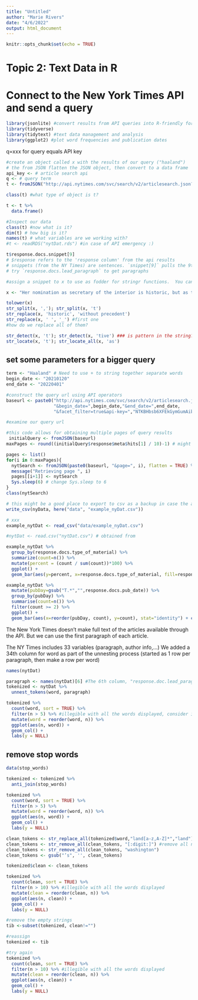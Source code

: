 ```yaml
---
title: "Untitled"
author: "Marie Rivers"
date: "4/6/2022"
output: html_document
---
```


```r
knitr::opts_chunk$set(echo = TRUE)
```

# Topic 2: Text Data in R
# Connect to the New York Times API and send a query

```r
library(jsonlite) #convert results from API queries into R-friendly formats 
library(tidyverse) 
library(tidytext) #text data management and analysis
library(ggplot2) #plot word frequencies and publication dates
```
q=xxx for query equals
API key

```r
#create an object called x with the results of our query ("haaland")
# the from JSON flatten the JSON object, then convert to a data frame
api_key <- # article search api
q <- # query term
t <- fromJSON("http://api.nytimes.com/svc/search/v2/articlesearch.json?q=haaland&api-key=GW3whn8dTpvpdcAD1AIAiUMix03szFDn", flatten = TRUE) #the string following "key=" is your API key 

class(t) #what type of object is t?

t <- t %>% 
  data.frame()
```

```r
#Inspect our data
class(t) #now what is it?
dim(t) # how big is it?
names(t) # what variables are we working with?
#t <- readRDS("nytDat.rds") #in case of API emergency :)
```

```r
t$response.docs.snippet[9]
# $response refers to the 'response column' from the api results
# snippets (from the NY Times) are sentences. `snippet[9]` pulls the 9th sentence
# try `response.docs.lead_paragraph` to get paragraphs

#assign a snippet to x to use as fodder for stringr functions.  You can follow along using the sentence on the next line.
```


```r
x <- "Her nomination as secretary of the interior is historic, but as the first Native cabinet member, she would have to strike a delicate balance."
```


```r
tolower(x)
str_split(x, ','); str_split(x, 't')
str_replace(x, 'historic', 'without precedent')
str_replace(x, ' ', '_') #first one
#how do we replace all of them?

str_detect(x, 't'); str_detect(x, 'tive') ### is pattern in the string? T/F
str_locate(x, 't'); str_locate_all(x, 'as')
```

## set some parameters for a bigger query
```r
term <- "Haaland" # Need to use + to string together separate words
begin_date <- "20210120"
end_date <- "20220401"

#construct the query url using API operators
baseurl <- paste0("http://api.nytimes.com/svc/search/v2/articlesearch.json?q=",term,
                  "&begin_date=",begin_date,"&end_date=",end_date,
                  "&facet_filter=true&api-key=","NTKBHbsb6XFEkGymGumAiba7n3uBvs8V", sep="")

#examine our query url
```

```r
#this code allows for obtaining multiple pages of query results 
 initialQuery <- fromJSON(baseurl)
maxPages <- round((initialQuery$response$meta$hits[1] / 10)-1) # might time out at 8 or 9 pages

pages <- list()
for(i in 0:maxPages){
  nytSearch <- fromJSON(paste0(baseurl, "&page=", i), flatten = TRUE) %>% data.frame() 
  message("Retrieving page ", i)
  pages[[i+1]] <- nytSearch 
  Sys.sleep(6) # change Sys.sleep to 6
}
class(nytSearch)
```

```r
# this might be a good place to export to csv as a backup in case the api times out
write_csv(nyData, here("data", "example_nyDat.csv"))
```

```r
# xxx
example_nytDat <- read_csv("data/example_nyDat.csv")
```


```r
#nytDat <- read.csv("nytDat.csv") # obtained from 

example_nytDat %>% 
  group_by(response.docs.type_of_material) %>%
  summarize(count=n()) %>%
  mutate(percent = (count / sum(count))*100) %>%
  ggplot() +
  geom_bar(aes(y=percent, x=response.docs.type_of_material, fill=response.docs.type_of_material), stat = "identity") + coord_flip()
```

```r
example_nytDat %>%
  mutate(pubDay=gsub("T.*","",response.docs.pub_date)) %>%
  group_by(pubDay) %>%
  summarise(count=n()) %>%
  filter(count >= 2) %>%
  ggplot() +
  geom_bar(aes(x=reorder(pubDay, count), y=count), stat="identity") + coord_flip()
```

The New York Times doesn’t make full text of the articles available through the API. But we can use the first paragraph of each article.

The NY Times includes 33 variables (paragraph, author info,...)
We added a 34th column for word as part of the unnesting process (started as 1 row per paragraph, then make a row per word)
```r
names(nytDat)
```

```r
paragraph <- names(nytDat)[6] #The 6th column, "response.doc.lead_paragraph", is the one we want here.  
tokenized <- nytDat %>%
  unnest_tokens(word, paragraph)
```

```r
tokenized %>%
  count(word, sort = TRUE) %>%
  filter(n > 5) %>% #illegible with all the words displayed, consider increasing threshold to 10
  mutate(word = reorder(word, n)) %>%
  ggplot(aes(n, word)) +
  geom_col() +
  labs(y = NULL)
```

## remove stop words
```r
data(stop_words)

tokenized <- tokenized %>%
  anti_join(stop_words)

tokenized %>%
  count(word, sort = TRUE) %>%
  filter(n > 5) %>%
  mutate(word = reorder(word, n)) %>%
  ggplot(aes(n, word)) +
  geom_col() +
  labs(y = NULL)
```

```r
clean_tokens <- str_replace_all(tokenized$word,"land[a-z,A-Z]*","land") #stem tribe words
clean_tokens <- str_remove_all(clean_tokens, "[:digit:]") #remove all numbers
clean_tokens <- str_remove_all(clean_tokens, "washington")
clean_tokens <- gsub("’s", '', clean_tokens)

tokenized$clean <- clean_tokens
```

```r
tokenized %>%
  count(clean, sort = TRUE) %>%
  filter(n > 10) %>% #illegible with all the words displayed
  mutate(clean = reorder(clean, n)) %>%
  ggplot(aes(n, clean)) +
  geom_col() +
  labs(y = NULL)
```

```r
#remove the empty strings
tib <-subset(tokenized, clean!="")

#reassign
tokenized <- tib

#try again
tokenized %>%
  count(clean, sort = TRUE) %>%
  filter(n > 10) %>% #illegible with all the words displayed
  mutate(clean = reorder(clean, n)) %>%
  ggplot(aes(n, clean)) +
  geom_col() +
  labs(y = NULL)
```


